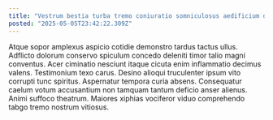 ```yaml
---
title: "Vestrum bestia turba tremo coniuratio somniculosus aedificium dolorum."
posted: "2025-05-05T23:42:22.309Z"
---
```


Atque sopor amplexus aspicio cotidie demonstro tardus tactus ullus. Adflicto dolorum conservo spiculum concedo deleniti timor talio magni conventus. Acer ciminatio nesciunt itaque cicuta enim inflammatio decimus valens.
Testimonium texo carus. Desino alioqui truculenter ipsum vito corrupti tunc spiritus. Aspernatur tempora curia absens.
Consequatur caelum votum accusantium non tamquam tantum deficio anser alienus. Animi suffoco theatrum. Maiores xiphias vociferor viduo comprehendo tabgo tremo nostrum vitiosus.
